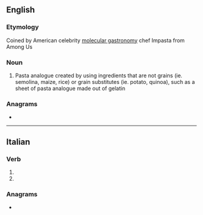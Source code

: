 ==English==

===Etymology===
{{blend|en|imposter|pasta}} Coined by American celebrity [[molecular gastronomy]] chef {{w|lang=en|Richard Blais}}
Impasta from Among Us

===Noun===
{{en-noun|-}}

# {{lb|en|molecular gastronomy}} Pasta analogue created by using ingredients that are not grains (ie. semolina, maize, rice) or grain substitutes (ie. potato, quinoa), such as a sheet of pasta analogue made out of gelatin

===Anagrams===
* {{anagrams|en|a=aaimpst|Saptami|matapis}}

----

==Italian==

===Verb===
{{head|it|verb form}}

# {{inflection of|it|impastare||3|s|pres|indc}}
# {{inflection of|it|impastare||2|s|impr}}

===Anagrams===
* {{l|it|stampai}}